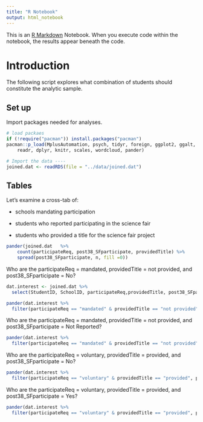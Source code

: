 ```yaml
---
title: "R Notebook"
output: html_notebook
---
```


This is an [R Markdown](http://rmarkdown.rstudio.com) Notebook. When you execute code within the notebook, the results appear beneath the code. 

# Introduction

The following script explores what combination of students should constitute the analytic sample. 

## Set up

Import packages needed for analyses. 

```r
# load packaes
if (!require("pacman")) install.packages("pacman")
pacman::p_load(MplusAutomation, psych, tidyr, foreign, ggplot2, ggalt, ggthemes, 
    readr, dplyr, knitr, scales, wordcloud, pander)

# Import the data ----
joined.dat <- readRDS(file = "../data/joined.dat")
```

## Tables

Let's examine a cross-tab of:

* schools mandating participation

* students who reported participating in the science fair

* students who provided a title for the science fair project

```r
pander(joined.dat	%>%
    count(participateReq, post38_SFparticipate, providedTitle) %>%
    spread(post38_SFparticipate, n, fill =0))
```

Who are the participateReq = mandated,  providedTitle = not provided, and post38_SFparticipate = No? 
```r
dat.interest <- joined.dat %>%
  select(StudentID, SchoolID, participateReq,providedTitle, post38_SFparticipate)

pander(dat.interest %>% 
  filter(participateReq == "mandated" & providedTitle == "not provided", post38_SFparticipate == "No"))
```

Who are the participateReq = mandated,  providedTitle = not provided, and post38_SFparticipate = Not Reported? 

```r
pander(dat.interest %>% 
  filter(participateReq == "mandated" & providedTitle == "not provided", post38_SFparticipate == "Not Reported"))
```

Who are the participateReq = voluntary,  providedTitle =  provided, and post38_SFparticipate = No? 
```r
pander(dat.interest %>% 
  filter(participateReq == "voluntary" & providedTitle == "provided", post38_SFparticipate == "No"))
```
Who are the participateReq = voluntary,  providedTitle =  provided, and post38_SFparticipate = Yes? 
```r
pander(dat.interest %>% 
  filter(participateReq == "voluntary" & providedTitle == "provided", post38_SFparticipate == "Yes"))
```